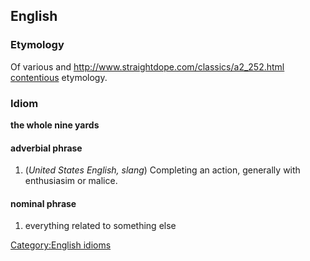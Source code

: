 == English ==
=== Etymology ===
Of various and [[http://www.straightdope.com/classics/a2_252.html contentious]] etymology.

=== Idiom ===
[[Category:English idioms]]
'''the whole nine yards'''
==== adverbial phrase ====
#(''United States English, slang'') Completing an action, generally with enthusiasim or malice.
==== nominal phrase ====
#everything related to something else